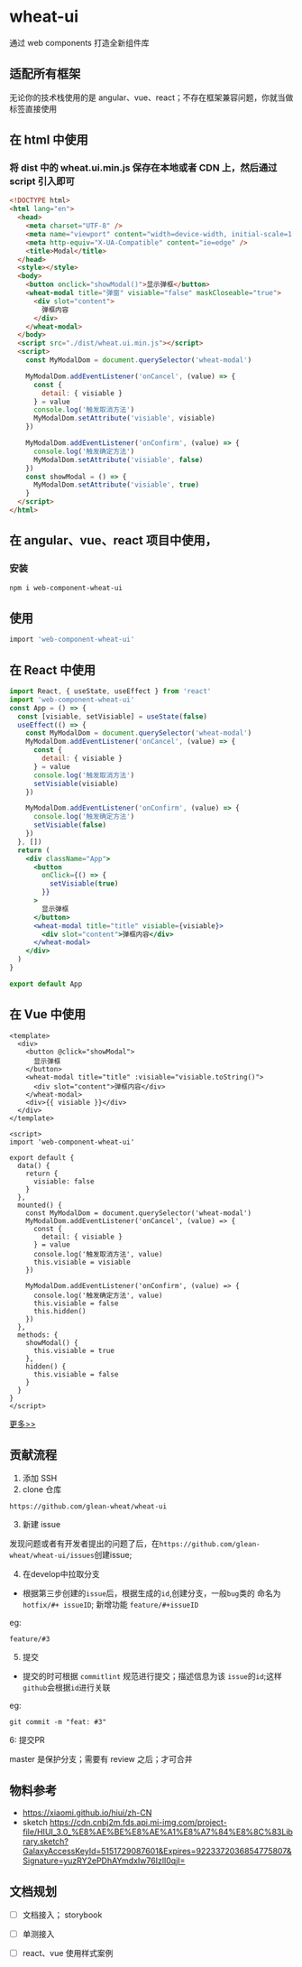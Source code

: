 # wheat-ui

通过 web components 打造全新组件库

## 适配所有框架

无论你的技术栈使用的是 angular、vue、react；不存在框架兼容问题，你就当做标签直接使用

## 在 html 中使用

### 将 dist 中的 wheat.ui.min.js 保存在本地或者 CDN 上，然后通过 script 引入即可

```html
<!DOCTYPE html>
<html lang="en">
  <head>
    <meta charset="UTF-8" />
    <meta name="viewport" content="width=device-width, initial-scale=1.0" />
    <meta http-equiv="X-UA-Compatible" content="ie=edge" />
    <title>Modal</title>
  </head>
  <style></style>
  <body>
    <button onclick="showModal()">显示弹框</button>
    <wheat-modal title="弹窗" visiable="false" maskCloseable="true">
      <div slot="content">
        弹框内容
      </div>
    </wheat-modal>
  </body>
  <script src="./dist/wheat.ui.min.js"></script>
  <script>
    const MyModalDom = document.querySelector('wheat-modal')

    MyModalDom.addEventListener('onCancel', (value) => {
      const {
        detail: { visiable }
      } = value
      console.log('触发取消方法')
      MyModalDom.setAttribute('visiable', visiable)
    })

    MyModalDom.addEventListener('onConfirm', (value) => {
      console.log('触发确定方法')
      MyModalDom.setAttribute('visiable', false)
    })
    const showModal = () => {
      MyModalDom.setAttribute('visiable', true)
    }
  </script>
</html>
```

## 在 angular、vue、react 项目中使用，

### 安装

```bash
npm i web-component-wheat-ui

```

## 使用

```bash
import 'web-component-wheat-ui'

```

## 在 React 中使用

```jsx
import React, { useState, useEffect } from 'react'
import 'web-component-wheat-ui'
const App = () => {
  const [visiable, setVisiable] = useState(false)
  useEffect(() => {
    const MyModalDom = document.querySelector('wheat-modal')
    MyModalDom.addEventListener('onCancel', (value) => {
      const {
        detail: { visiable }
      } = value
      console.log('触发取消方法')
      setVisiable(visiable)
    })

    MyModalDom.addEventListener('onConfirm', (value) => {
      console.log('触发确定方法')
      setVisiable(false)
    })
  }, [])
  return (
    <div className="App">
      <button
        onClick={() => {
          setVisiable(true)
        }}
      >
        显示弹框
      </button>
      <wheat-modal title="title" visiable={visiable}>
        <div slot="content">弹框内容</div>
      </wheat-modal>
    </div>
  )
}

export default App
```

## 在 Vue 中使用

```vue
<template>
  <div>
    <button @click="showModal">
      显示弹框
    </button>
    <wheat-modal title="title" :visiable="visiable.toString()">
      <div slot="content">弹框内容</div>
    </wheat-modal>
    <div>{{ visiable }}</div>
  </div>
</template>

<script>
import 'web-component-wheat-ui'

export default {
  data() {
    return {
      visiable: false
    }
  },
  mounted() {
    const MyModalDom = document.querySelector('wheat-modal')
    MyModalDom.addEventListener('onCancel', (value) => {
      const {
        detail: { visiable }
      } = value
      console.log('触发取消方法', value)
      this.visiable = visiable
    })

    MyModalDom.addEventListener('onConfirm', (value) => {
      console.log('触发确定方法', value)
      this.visiable = false
      this.hidden()
    })
  },
  methods: {
    showModal() {
      this.visiable = true
    },
    hidden() {
      this.visiable = false
    }
  }
}
</script>
```

[更多>>](https://github.com/glean-wheat/wheat-ui/tree/master/src)

## 贡献流程
1.  添加 SSH 
2. clone 仓库

```
https://github.com/glean-wheat/wheat-ui
```
3. 新建 issue

发现问题或者有开发者提出的问题了后，在`https://github.com/glean-wheat/wheat-ui/issues`创建issue;

4. 在develop中拉取分支

- 根据第三步创建的`issue`后，根据生成的`id`,创建分支，一般`bug`类的 命名为 `hotfix/#+ issueID`; 新增功能 `feature/#+issueID`

eg:

```
feature/#3
```

5. 提交

- 提交的时可根据 `commitlint` 规范进行提交；描述信息为该 `issue`的`id`;这样`github`会根据`id`进行关联

eg:

```
git commit -m "feat: #3"
```

6: 提交PR

master 是保护分支；需要有 review 之后；才可合并
## 物料参考

- https://xiaomi.github.io/hiui/zh-CN
- sketch https://cdn.cnbj2m.fds.api.mi-img.com/project-file/HIUI_3.0_%E8%AE%BE%E8%AE%A1%E8%A7%84%E8%8C%83Library.sketch?GalaxyAccessKeyId=5151729087601&Expires=9223372036854775807&Signature=yuzRY2ePDhAYmdxIw76IzlI0qjI=
## 文档规划

- [ ] 文档接入； storybook
- [ ] 单测接入
- [ ] react、vue 使用样式案例

